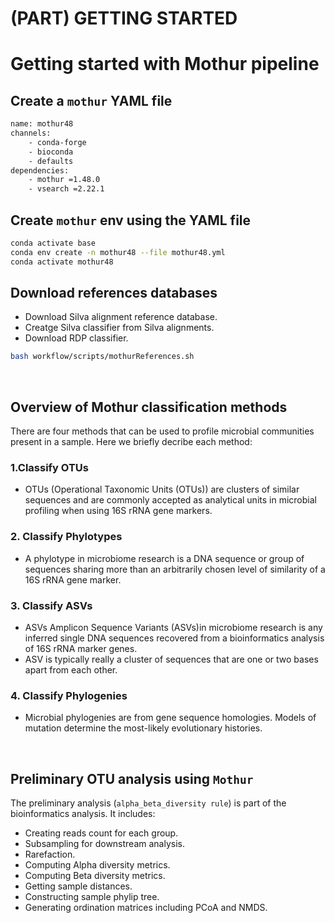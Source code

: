 # (PART) GETTING STARTED {-}
# Getting started with Mothur pipeline

## Create a `mothur` YAML file 

```bash
name: mothur48
channels:
    - conda-forge
    - bioconda
    - defaults
dependencies:
    - mothur =1.48.0
    - vsearch =2.22.1
```

## Create `mothur` env using the YAML file
```bash
conda activate base
conda env create -n mothur48 --file mothur48.yml
conda activate mothur48 
```

## Download references databases
- Download Silva alignment reference database.
- Creatge Silva classifier from Silva alignments.
- Download RDP classifier.

```bash
bash workflow/scripts/mothurReferences.sh
```

<br>

## Overview of Mothur classification methods
There are four methods that can be used to profile microbial communities present in a sample. Here we briefly decribe each method:

### 1.Classify OTUs
- OTUs (Operational Taxonomic Units (OTUs)) are clusters of similar sequences and are commonly accepted as analytical units in microbial profiling when using 16S rRNA gene markers.

### 2. Classify Phylotypes
- A phylotype in microbiome research is a DNA sequence or group of sequences sharing more than an arbitrarily chosen level of similarity of a 16S rRNA gene marker.

### 3. Classify ASVs
- ASVs Amplicon Sequence Variants (ASVs)in microbiome research is any inferred single DNA sequences recovered from a bioinformatics analysis of 16S rRNA marker genes.
- ASV is typically really a cluster of sequences that are one or two bases apart from each other.

### 4. Classify Phylogenies
- Microbial phylogenies are from gene sequence homologies.  Models of mutation determine the most-likely evolutionary histories.

<br>

## Preliminary OTU analysis using `Mothur`
The preliminary analysis (`alpha_beta_diversity rule`) is part of the bioinformatics analysis. It includes:

- Creating reads count for each group.
- Subsampling for downstream analysis.
- Rarefaction.
- Computing Alpha diversity metrics.
- Computing Beta diversity metrics.
- Getting sample distances.
- Constructing sample phylip tree.
- Generating ordination matrices including PCoA and NMDS.
